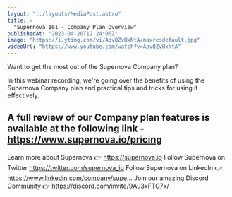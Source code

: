 ```yaml
---
layout: "../layouts/MediaPost.astro"
title: >
  "Supernova 101 - Company Plan Overview"
publishedAt: "2023-04-20T12:24:06Z"
image: "https://i.ytimg.com/vi/ApvQZvHxNtA/maxresdefault.jpg"
videoUrl: "https://www.youtube.com/watch?v=ApvQZvHxNtA"
---
```


Want to get the most out of the Supernova Company plan?

In this webinar recording, we're going over the benefits of using the Supernova Company plan and practical tips and tricks for using it effectively.

## A full review of our Company plan features is available at the following link - https://www.supernova.io/pricing

Learn more about Supernova 👉 https://supernova.io
Follow Supernova on Twitter https://twitter.com/supernova_io
Follow Supernova on LinkedIn 👉https://www.linkedin.com/company/supe...
Join our amazing Discord Community 👉 https://discord.com/invite/9Au3xFTG7x/
